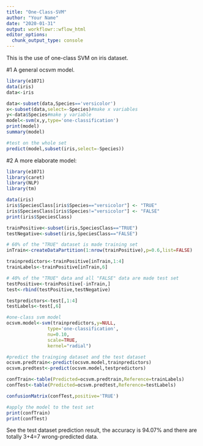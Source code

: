 ```yaml
---
title: "One-Class-SVM"
author: "Your Name"
date: "2020-01-31"
output: workflowr::wflow_html
editor_options:
  chunk_output_type: console
---
```

This is the use of one-class SVM on iris dataset.

#1 A general ocsvm model.
```r

library(e1071)
data(iris)
data<-iris
```
```r
data<-subset(data,Species=='versicolor')
x<-subset(data,select=-Species)#make x variables
y<-data$Species#make y variable
model<-svm(x,y,type='one-classification')
print(model)
summary(model)
```
```r
#test on the whole set
predict(model,subset(iris,select=-Species))
```

#2 A more elaborate model:
```r
library(e1071)
library(caret)
library(NLP)
library(tm)

data(iris)
iris$SpeciesClass[iris$Species=="versicolor"] <- "TRUE"
iris$SpeciesClass[iris$Species!="versicolor"] <- "FALSE"
print(iris$SpeciesClass)
```
```r
trainPositive<-subset(iris,SpeciesClass=="TRUE")
testNegative<-subset(iris,SpeciesClass=="FALSE")

# 60% of the "TRUE" dataset is made training set
inTrain<-createDataPartition(1:nrow(trainPositive),p=0.6,list=FALSE)

trainpredictors<-trainPositive[inTrain,1:4]
trainLabels<-trainPositive[inTrain,6]
```
```r
# 40% of the "TRUE" data and all "FALSE" data are made test set
testPositive<-trainPositive[-inTrain,]
test<-rbind(testPositive,testNegative)

testpredictors<-test[,1:4]
testLabels<-test[,6]
```
```r
#one-class svm model
ocsvm.model<-svm(trainpredictors,y=NULL,
               type='one-classification',
               nu=0.10,
               scale=TRUE,
               kernel="radial")

#predict the trainging dataset and the test dataset
ocsvm.predtrain<-predict(ocsvm.model,trainpredictors)
ocsvm.predtest<-predict(ocsvm.model,testpredictors)

confTrain<-table(Predicted=ocsvm.predtrain,Reference=trainLabels)
confTest<-table(Predicted=ocsvm.predtest,Reference=testLabels)

confusionMatrix(confTest,positive='TRUE')
```
```r
#apply the model to the test set
print(confTrain)
print(confTest)
```
See the test dataset prediction result, the accuracy is 94.07% and there are totally 3+4=7 wrong-predicted data. 
